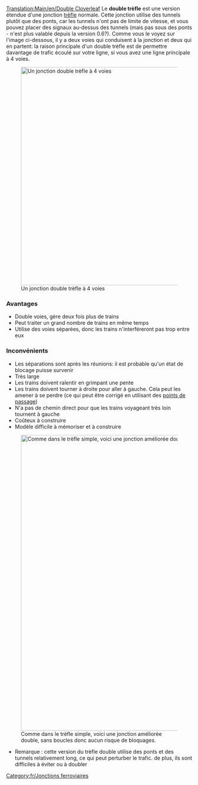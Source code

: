 [[Translation:Main/en/Double Cloverleaf]]{{fr/Menu de Croisements}}
Le '''double trèfle''' est une version étendue d'une jonction [[Main/fr/Trèfle|trèfle]] normale.
Cette jonction utilise des tunnels plutôt que des ponts, car les tunnels n'ont pas de limite de vitesse, et vous pouvez placer des signaux au-dessus des tunnels (mais pas sous des ponts - n'est plus valable depuis la version 0.6?).
Comme vous le voyez sur l'image ci-dessous, il y a deux voies qui conduisent à la jonction et deux qui en partent: la raison principale d'un double trèfle est de permettre davantage de trafic écoulé sur votre ligne, si vous avez une ligne principale à 4 voies.

[[File:en/Double cloverleaf.png|none|thumb|590px|Un jonction double trèfle à 4 voies]]

===Avantages===
* Double voies, gère deux fois plus de trains
* Peut traiter un grand nombre de trains en même temps
* Utilise des voies séparées, donc les trains n'interféreront pas trop entre eux

===Inconvénients===
* Les séparations sont après les réunions: il est probable qu'un état de blocage puisse survenir
* Très large
* Les trains doivent ralentir en grimpant une pente
* Les trains doivent tourner à droite pour aller à gauche. Cela peut les amener à se perdre (ce qui peut être corrigé en utilisant des [[Main/fr/Points de contrôle|points de passage]])
* N'a pas de chemin direct pour que les trains voyageant très loin tournent à gauche
* Coûteux à construire
* Modèle difficile à mémoriser et à construire

[[Category:fr/Jonctions ferroviaires]]

[[File:en/Jonction double trèfle améliorée.png|none|thumb|800px|Comme dans le trèfle simple, voici une jonction améliorée double, sans boucles donc aucun risque de bloquages.]]

*Remarque : cette version du trèfle double utilise des ponts et des tunnels relativement long, ce qui peut perturber le trafic. de plus, ils sont difficiles à éviter ou à doubler